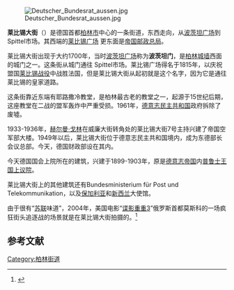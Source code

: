 [[Image:Deutscher_Bundesrat_aussen.jpg|thumb]]

'''莱比锡大街'''（{{lang-de|Leipziger Straße}}）是德国首都[[柏林市|柏林市]]中心的一条街道，东西走向，从[[波茨坦广场|波茨坦广场]]到Spittel市场。其西端的[[莱比锡广场|莱比锡广场]]<!-- , an octagonal square which [[二战|二战]]以前 was one of the centres of German national administration, being the location of various economic ministries and for a time the War Ministry. -->更东面是[[帝国邮政总局|帝国邮政总局]]。

莱比锡大街出现于大约1700年，当时[[波茨坦广场|波茨坦广场]]称为'''波茨坦门'''，是[[柏林城墙|柏林城墙]]西面的城门之一。这条街从城门通往 Spittel市场。莱比锡广场得名于1815年，以庆祝盟国[[莱比锡战役|莱比锡战役]]中战胜法国，但是莱比锡大街从起初就是这个名字，因为它是通往莱比锡的皇家道路。

这条街靠近东端有耶路撒冷教堂，是柏林最古老的教堂之一，起源于15世纪后期，<!-- embellished in 19世纪 by [[Karl_Friedrich_Schinkel|Karl Friedrich Schinkel]]. -->这座教堂在二战的盟军轰炸中严重受损。1961年，[[德意志民主共和国|德意志民主共和国]]政府拆除了废墟。

1933-1936年，[[赫尔曼·戈林|赫尔曼·戈林]]在威廉大街转角处的莱比锡大街7号主持兴建了帝国空军部大楼。1949年以后，莱比锡大街位于德意志民主共和国境内，成为东德部长会议总部。今天，德国财政部设在其内。

今天德国国会上院所在的建筑，兴建于1899-1903年，原是[[德意志帝国|德意志帝国]]内[[普鲁士王国|普鲁士王国]][[普鲁士上院|上议院]]。<!-- This body was abolished in 1918, and the building became the seat of the Prussian State Council within [[魏玛共和国|魏玛共和国]], where delegates from the German states met for annual sittings. [[Konrad_Adenauer|Konrad Adenauer]] was president of this body in 1930年代初。纳粹时期，the building was the seat of the Preussenhaus Foundation, controlled by 戈林. 这座建筑在二战期间遭受严重损失，后来修复，[[东德时期|东德时期]]用做政府办公。The Bundesrat held its first session in this building in 2000. -->

莱比锡大街上的其他建筑还有Bundesministerium für Post und Telekommunikation，以及[[保加利亚|保加利亚]]和[[新西兰|新西兰]]大使馆。

由于很有“[[苏联|苏联]]味道”，2004年，美国电影“[[谍影重重3|谍影重重3]]”俄罗斯首都莫斯科的一场疯狂街头追逐战的场景就是在莱比锡大街拍摄的。<ref>{{cite news|title=以假乱真：电影中你认不出的柏林|url=http://www.dw.com/zh/%E4%BB%A5%E5%81%87%E4%B9%B1%E7%9C%9F%E7%94%B5%E5%BD%B1%E4%B8%AD%E4%BD%A0%E8%AE%A4%E4%B8%8D%E5%87%BA%E7%9A%84%E6%9F%8F%E6%9E%97/g-42612786?&zhongwen=simp|accessdate=2018-02-19|work=德国之声}}</ref>

==参考文献==
{{reflist}}

{{Commons|Leipziger Straße (Berlin)|Leipziger Straße}}

{{coord|52|30|37|N|13|23|25|E|display=title|region:DE-BE_type:landmark_source:dewiki}}

[[Category:柏林街道|Category:柏林街道]]